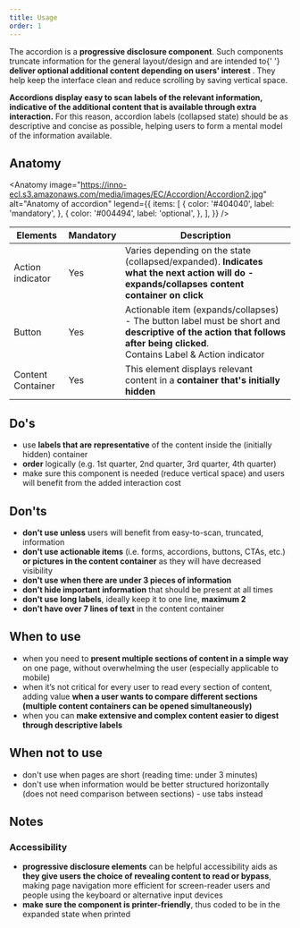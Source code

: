 ```yaml
---
title: Usage
order: 1
---
```



<Paragraph size="lead">
  The accordion is a <strong>progressive disclosure component</strong>. Such
  components truncate information for the general layout/design and are intended
  to{' '}
  <strong>
    deliver optional additional content depending on users' interest
  </strong>
  . They help keep the interface clean and reduce scrolling by saving vertical space.
</Paragraph>

**Accordions display easy to scan labels of the relevant information, indicative of the additional content that is available through extra interaction.** For this reason, accordion labels (collapsed state) should be as descriptive and concise as possible, helping users to form a mental model of the information available.

## Anatomy

<Anatomy
  image="https://inno-ecl.s3.amazonaws.com/media/images/EC/Accordion/Accordion2.jpg"
  alt="Anatomy of accordion"
  legend={{
    items: [
      {
        color: '#404040',
        label: 'mandatory',
      },
      {
        color: '#004494',
        label: 'optional',
      },
    ],
  }}
/>

| Elements          | Mandatory | Description                                                                                                                                                                    |
| ----------------- | --------- | ------------------------------------------------------------------------------------------------------------------------------------------------------------------------------ |
| Action indicator  | Yes       | Varies depending on the state (collapsed/expanded). **Indicates what the next action will do - expands/collapses content container on click**                                  |
| Button            | Yes       | Actionable item (expands/collapses) - The button label must be short and **descriptive of the action that follows after being clicked**.<br/>Contains Label & Action indicator |
| Content Container | Yes       | This element displays relevant content in a **container that's initially hidden**                                                                                              |

## Do's

- use **labels that are representative** of the content inside the (initially hidden) container
- **order** logically (e.g. 1st quarter, 2nd quarter, 3rd quarter, 4th quarter)
- make sure this component is needed (reduce vertical space) and users will benefit from the added interaction cost

## Don'ts

- **don't use unless** users will benefit from easy-to-scan, truncated, information
- **don't use actionable items** (i.e. forms, accordions, buttons, CTAs, etc.) **or pictures in the content container** as they will have decreased visibility
- **don't use when there are under 3 pieces of information**
- **don't hide important information** that should be present at all times
- **don't use long labels**, ideally keep it to one line, **maximum 2**
- **don't have over 7 lines of text** in the content container

## When to use

- when you need to **present multiple sections of content in a simple way** on one page, without overwhelming the user (especially applicable to mobile)
- when it’s not critical for every user to read every section of content, adding value **when a user wants to compare different sections (multiple content containers can be opened simultaneously)**
- when you can **make extensive and complex content easier to digest through descriptive labels**

## When not to use

- don't use when pages are short (reading time: under 3 minutes)
- don't use when information would be better structured horizontally (does not need comparison between sections) - use tabs instead

## Notes

### Accessibility

- **progressive disclosure elements** can be helpful accessibility aids as **they give users the choice of revealing content to read or bypass**, making page navigation more efficient for screen-reader users and people using the keyboard or alternative input devices
- **make sure the component is printer-friendly**, thus coded to be in the expanded state when printed
